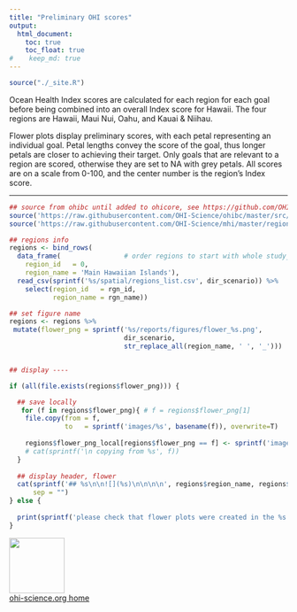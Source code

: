 ```yaml
---
title: "Preliminary OHI scores"
output:
  html_document:
    toc: true
    toc_float: true
#    keep_md: true
---
```


```r
source("./_site.R")
```

Ocean Health Index scores are calculated for each region for each goal before being combined into an overall Index score for Hawaii. The four regions are Hawaii, Maui Nui, Oahu, and Kauai & Niihau. <!---could bring back the Regions page to be only linked from here---> 

Flower plots display preliminary scores, with each petal representing an individual goal. Petal lengths convey the score of the goal, thus longer petals are closer to achieving their target. Only goals that are relevant to a region are scored, otherwise they are set to NA with grey petals. All scores are on a scale from 0-100, and the center number is the region's Index score.

----

```r

## source from ohibc until added to ohicore, see https://github.com/OHI-Science/ohibc/blob/master/regionHoweSound/ohibc_howesound_2016.Rmd
source('https://raw.githubusercontent.com/OHI-Science/ohibc/master/src/R/common.R')
source('https://raw.githubusercontent.com/OHI-Science/mhi/master/region2017/plot_flower_local.R')

## regions info
regions <- bind_rows(
  data_frame(                # order regions to start with whole study_area
    region_id   = 0,
    region_name = 'Main Hawaiian Islands'),
  read_csv(sprintf('%s/spatial/regions_list.csv', dir_scenario)) %>%
    select(region_id   = rgn_id,
           region_name = rgn_name))

## set figure name
regions <- regions %>%
 mutate(flower_png = sprintf('%s/reports/figures/flower_%s.png',
                             dir_scenario,
                             str_replace_all(region_name, ' ', '_')))


## display ----

if (all(file.exists(regions$flower_png))) {

  ## save locally
   for (f in regions$flower_png){ # f = regions$flower_png[1]
    file.copy(from = f,
              to   = sprintf('images/%s', basename(f)), overwrite=T)
    
    regions$flower_png_local[regions$flower_png == f] <- sprintf('images/%s', basename(f))
    # cat(sprintf('\n copying from %s', f))
  }
  
  ## display header, flower
  cat(sprintf('## %s\n\n![](%s)\n\n\n\n', regions$region_name, regions$flower_png), 
      sep = "")
} else { 
  
  print(sprintf('please check that flower plots were created in the %s branch', gh_branch_data))
}

```


[<img src="https://docs.google.com/drawings/d/1633uvIYgsBhiKBddQAaTlvYDJgOK1uiDB6wkooNyhFc/pub?w=576&h=288" width="100px">](http://ohi-science.org)  
[ohi-science.org home](http://ohi-science.org)
